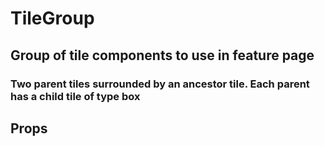 
<Meta title="components|TileGroup" component={TileGroup} />

# TileGroup

## Group of tile components to use in feature page

### Two parent tiles surrounded by an ancestor tile. Each parent has a child tile of type box

<Preview withToolbar>
   <Story name="default">
      <TileGroup displaySecondTileContent />
   </Story>
</Preview>

## Props

<Props of={TileGroup} />
